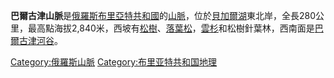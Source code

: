 '''巴爾古津山脈'''是[[俄羅斯|俄羅斯]][[布里亞特共和國|布里亞特共和國]]的[[山脈|山脈]]，位於[[貝加爾湖|貝加爾湖]]東北岸，全長280公里，最高點海拔2,840米，西坡有[[松樹|松樹]]、[[落葉松|落葉松]]，[[雲杉|雲杉]]和松樹針葉林，西南面是[[巴爾古津河|巴爾古津河谷]]。

{{coord|54|42|N|110|24|E|region:RU_type:mountain|display=title}}
{{Russia-geo-stub}}

[[Category:俄羅斯山脈|Category:俄羅斯山脈]]
[[Category:布里亚特共和国地理|Category:布里亚特共和国地理]]